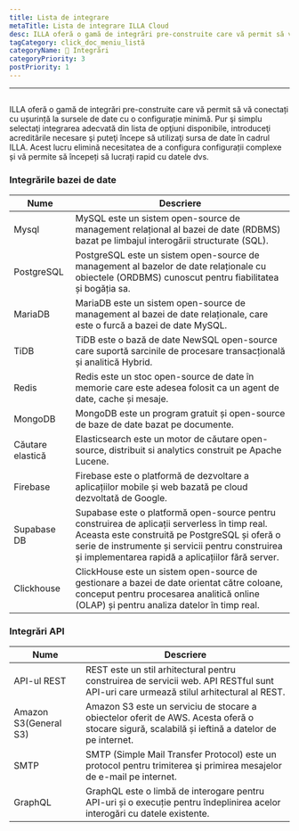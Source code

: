 ```yaml
---
title: Lista de integrare
metaTitle: Lista de integrare ILLA Cloud
desc: ILLA oferă o gamă de integrări pre-construite care vă permit să vă conectați cu ușurință la sursele de date cu o configurație minimă
tagCategory: click_doc_meniu_listă
categoryName: 🔨 Integrări
categoryPriority: 3
postPriority: 1
---
```


* * *

## <h2 hidden>Lista de integrare</h2>

ILLA oferă o gamă de integrări pre-construite care vă permit să vă conectați cu ușurință la sursele de date cu o configurație minimă. Pur şi simplu selectaţi integrarea adecvată din lista de opţiuni disponibile, introduceţi acreditările necesare şi puteţi începe să utilizaţi sursa de date în cadrul ILLA. Acest lucru elimină necesitatea de a configura configurații complexe și vă permite să începeți să lucrați rapid cu datele dvs.

### Integrările bazei de date

| Nume             | Descriere                                                                                                                                                                                                                                               |
| ---------------- | ------------------------------------------------------------------------------------------------------------------------------------------------------------------------------------------------------------------------------------------------------- |
| Mysql            | MySQL este un sistem open-source de management relațional al bazei de date (RDBMS) bazat pe limbajul interogării structurate (SQL).                                                                                                                     |
| PostgreSQL       | PostgreSQL este un sistem open-source de management al bazelor de date relaționale cu obiectele (ORDBMS) cunoscut pentru fiabilitatea și bogăția sa.                                                                                                    |
| MariaDB          | MariaDB este un sistem open-source de management al bazei de date relaționale, care este o furcă a bazei de date MySQL.                                                                                                                                 |
| TiDB             | TiDB este o bază de date NewSQL open-source care suportă sarcinile de procesare transacțională și analitică Hybrid.                                                                                                                                     |
| Redis            | Redis este un stoc open-source de date în memorie care este adesea folosit ca un agent de date, cache și mesaje.                                                                                                                                        |
| MongoDB          | MongoDB este un program gratuit și open-source de baze de date bazat pe documente.                                                                                                                                                                      |
| Căutare elastică | Elasticsearch este un motor de căutare open-source, distribuit si analytics construit pe Apache Lucene.                                                                                                                                                 |
| Firebase         | Firebase este o platformă de dezvoltare a aplicațiilor mobile și web bazată pe cloud dezvoltată de Google.                                                                                                                                              |
| Supabase DB      | Supabase este o platformă open-source pentru construirea de aplicații serverless în timp real. Aceasta este construită pe PostgreSQL și oferă o serie de instrumente și servicii pentru construirea și implementarea rapidă a aplicațiilor fără server. |
| Clickhouse       | ClickHouse este un sistem open-source de gestionare a bazei de date orientat către coloane, conceput pentru procesarea analitică online (OLAP) și pentru analiza datelor în timp real.                                                                  |

### Integrări API

| Nume                  | Descriere                                                                                                                                       |
| --------------------- | ----------------------------------------------------------------------------------------------------------------------------------------------- |
| API-ul REST           | REST este un stil arhitectural pentru construirea de servicii web. API RESTful sunt API-uri care urmează stilul arhitectural al REST.           |
| Amazon S3(General S3) | Amazon S3 este un serviciu de stocare a obiectelor oferit de AWS. Acesta oferă o stocare sigură, scalabilă și ieftină a datelor de pe internet. |
| SMTP                  | SMTP (Simple Mail Transfer Protocol) este un protocol pentru trimiterea şi primirea mesajelor de e-mail pe internet.                            |
| GraphQL               | GraphQL este o limbă de interogare pentru API-uri și o execuție pentru îndeplinirea acelor interogări cu datele existente.                      |
